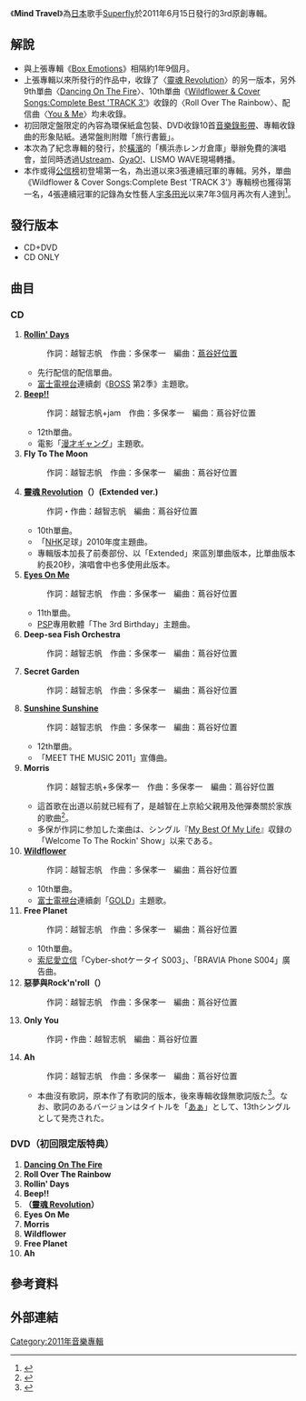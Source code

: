 {{Infobox Album
| Name        = Mind Travel
| Type        = [[錄音室專輯|錄音室專輯]]
| Artist      = [[Superfly|Superfly]]
| Released    = 2011年6月15日
| Recorded    = 2010年～2011年
| Genre       = [[J-POP|J-POP]]
| Length      = 
| Label       = [[日本華納音樂|日本華納音樂]]
| Producer    = 
| Reviews     = 
| Chart position  = * 週間第1名（[[Oricon|Oricon]]）
* 2011年度6月度月間第3（Oricon）
* 2011年度7月度月間第8（Oricon）
* 2011年度年間第14（Oricon）
| Certification = 
| Last album  = [[Box_Emotions|Box Emotions]]<br/>（2009年）
| This album  = '''Mind Travel'''<br/>（2011年）
| Next album  = Force<br/>（2012年）
|}}

《'''Mind Travel'''》為[[日本|日本]]歌手[[Superfly|Superfly]]於2011年6月15日發行的3rd原創專輯。

== 解說 ==
*與上張專輯《[[Box_Emotions|Box Emotions]]》相隔約1年9個月。
*上張專輯以來所發行的作品中，收錄了〈[[靈魂_Revolution|靈魂 Revolution]]〉的另一版本，另外9th單曲〈[[Dancing_On_The_Fire|Dancing On The Fire]]〉、10th單曲《[[Wildflower_&_Cover_Songs:Complete_Best_'TRACK_3'|Wildflower & Cover Songs:Complete Best 'TRACK 3']]》收錄的〈Roll Over The Rainbow〉、配信曲〈[[You_&_Me_(Superfly單曲)|You & Me]]〉均未收錄。
*初回限定盤限定的內容為環保紙盒包裝、DVD收錄10首[[音樂錄影帶|音樂錄影帶]]、專輯收錄曲的形象貼紙。通常盤則附贈「旅行書籤」。
*本次為了紀念專輯的發行，於[[橫濱|橫濱]]的「横浜赤レンガ倉庫」舉辦免費的演唱會，並同時透過[[Ustream|Ustream]]、[[GyaO!|GyaO!]]、LISMO WAVE現場轉播。
*本作或得[[公信榜|公信榜]]初登場第一名，為出道以來3張連續冠軍的專輯。另外，單曲《Wildflower & Cover Songs:Complete Best 'TRACK 3'》專輯榜也獲得第一名，4張連續冠軍的記錄為女性藝人[[宇多田光|宇多田光]]以来7年3個月再次有人達到<ref>{{cite web|url=http://www.oricon.co.jp/news/rankmusic/89025/full/|title=Superfly、1stから4作連続アルバム首位 宇多田以来7年3ヶ月ぶり|publisher=[[オリコン|オリコン]]|date=2011-06-21|accessdate=2011-06-21|archive-date=2012-10-24|archive-url=https://web.archive.org/web/20121024035828/http://www.oricon.co.jp/news/rankmusic/89025/full/|dead-url=no}}</ref>。

==發行版本==
*CD+DVD
*CD ONLY

== 曲目 ==
=== CD ===
#'''[[Rollin'_Days|Rollin' Days]]'''
#: 作詞：越智志帆　作曲：多保孝一　編曲：[[蔦谷好位置|蔦谷好位置]]
#* 先行配信的配信單曲。
#* [[富士電視台|富士電視台]]連續劇《[[BOSS|BOSS]] 第2季》主題歌。
#'''[[Beep!!/Sunshine_Sunshine|Beep!!]]'''
#: 作詞：越智志帆+jam　作曲：多保孝一　編曲：蔦谷好位置
#* 12th單曲。
#* 電影「[[漫才ギャング|漫才ギャング]]」主題歌。
#'''Fly To The Moon'''
#: 作詞：越智志帆　作曲：多保孝一　編曲：蔦谷好位置
#'''[[靈魂_Revolution|靈魂 Revolution]]（{{lang|ja|タマシイレボリューション}}）(Extended ver.)'''
#: 作詞・作曲：越智志帆　編曲：蔦谷好位置
#* 10th單曲。
#* 「[[NHK|NHK]]足球」2010年度主題曲。
#* 專輯版本加長了前奏部份、以「Extended」來區別單曲版本，比單曲版本約長20秒，演唱會中也多使用此版本。
#'''[[Eyes_On_Me_(Superfly單曲)|Eyes On Me]]'''
#: 作詞：越智志帆　作曲：多保孝一　編曲：蔦谷好位置
#* 11th單曲。
#* [[PSP|PSP]]專用軟體「The 3rd Birthday」主題曲。
#'''Deep-sea Fish Orchestra'''
#: 作詞：越智志帆　作曲：多保孝一　編曲：蔦谷好位置
#'''Secret Garden'''
#: 作詞：越智志帆　作曲：多保孝一　編曲：蔦谷好位置
#'''[[Beep!!/Sunshine_Sunshine|Sunshine Sunshine]]'''
#: 作詞：越智志帆　作曲：多保孝一　編曲：蔦谷好位置
#* 12th單曲。
#* 「MEET THE MUSIC 2011」宣傳曲。
#'''Morris'''
#: 作詞：越智志帆+多保孝一　作曲：多保孝一　編曲：蔦谷好位置
#* 這首歌在出道以前就已經有了，是越智在上京給父親用及他彈奏關於家族的歌曲<ref>{{cite web|url=http://www.barks.jp/news/?id=1000070834|title=Superfly、父の日に父への思いを重ねた「Morris」を生パフォーマンス|publisher=BARKS|date=2011-06-20|accessdate=2011-06-20|archive-date=2016-03-04|archive-url=https://web.archive.org/web/20160304095617/http://www.barks.jp/news/?id=1000070834|dead-url=no}}</ref>。
#* 多保が作詞に参加した楽曲は、シングル『[[My_Best_Of_My_Life|My Best Of My Life]]』収録の「Welcome To The Rockin' Show」以来である。
#'''[[Wildflower_&_Cover_Songs:Complete_Best_'TRACK_3'|Wildflower]]'''
#: 作詞：越智志帆　作曲：多保孝一　編曲：蔦谷好位置
#* 10th單曲。
#* [[富士電視台|富士電視台]]連續劇「[[GOLD|GOLD]]」主題歌。
#'''Free Planet'''
#: 作詞：越智志帆　作曲：多保孝一　編曲：蔦谷好位置
#* 10th單曲。
#* [[索尼愛立信|索尼愛立信]]「Cyber-shotケータイ S003」、「BRAVIA Phone S004」廣告曲。
#'''惡夢與Rock'n'roll（{{lang|ja|悪夢とロックンロール}}）'''
#: 作詞：越智志帆　作曲：多保孝一　編曲：蔦谷好位置
#'''Only You'''
#: 作詞・作曲：越智志帆　編曲：蔦谷好位置
#'''Ah'''
#: 作詞：越智志帆　作曲：多保孝一　編曲：蔦谷好位置
#* 本曲沒有歌詞，原本作了有歌詞的版本，後來專輯收錄無歌詞版た<ref>{{cite web|url=http://www.cdjournal.com/main/news/superfly/37987|title=Superfly、新曲は“歌詞なし”、“声のみ”!|work=CDジャーナル|date=2011-04-25|accessdate=2011-06-15|archive-date=2016-03-04|archive-url=https://web.archive.org/web/20160304205711/http://www.cdjournal.com/main/news/superfly/37987|dead-url=no}}</ref>。なお、歌詞のあるバージョンはタイトルを「[[あぁ_(Superflyの曲)|あぁ]]」として、13thシングルとして発売された。

=== DVD（初回限定版特典） ===
#'''[[Dancing_On_The_Fire|Dancing On The Fire]]'''
#'''Roll Over The Rainbow'''
#'''Rollin' Days'''
#'''Beep!!'''
#'''{{lang|ja|タマシイレボリューション}}（[[靈魂_Revolution|靈魂 Revolution]]）'''
#'''Eyes On Me'''
#'''Morris'''
#'''Wildflower'''
#'''Free Planet'''
#'''Ah'''

== 參考資料 ==

{{Reflist}}

== 外部連結 ==
{{Superfly}}




[[Category:2011年音樂專輯|Category:2011年音樂專輯]]
